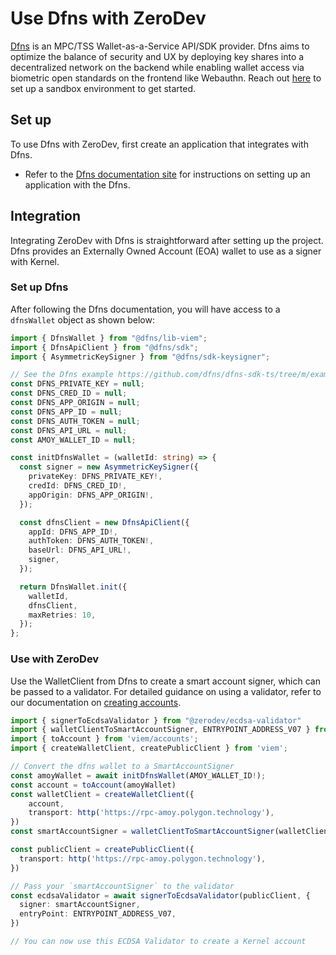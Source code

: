 # Use Dfns with ZeroDev

[Dfns](https://www.dfns.co/) is an MPC/TSS Wallet-as-a-Service API/SDK provider. Dfns aims to optimize the balance of security and UX by deploying key shares into a decentralized network on the backend while enabling wallet access via biometric open standards on the frontend like Webauthn. Reach out [here](https://www.dfns.co/learn-more) to set up a sandbox environment to get started.

## Set up

To use Dfns with ZeroDev, first create an application that integrates with Dfns.

- Refer to the [Dfns documentation site](https://docs.dfns.co/d/) for instructions on setting up an application with the Dfns.

## Integration
Integrating ZeroDev with Dfns is straightforward after setting up the project. Dfns provides an Externally Owned Account (EOA) wallet to use as a signer with Kernel.

### Set up Dfns
After following the Dfns documentation, you will have access to a `dfnsWallet` object as shown below:

```typescript
import { DfnsWallet } from "@dfns/lib-viem";
import { DfnsApiClient } from "@dfns/sdk";
import { AsymmetricKeySigner } from "@dfns/sdk-keysigner";

// See the Dfns example https://github.com/dfns/dfns-sdk-ts/tree/m/examples/libs/viem/alchemy-aa-gasless for details on populating the environment variables.
const DFNS_PRIVATE_KEY = null;
const DFNS_CRED_ID = null;
const DFNS_APP_ORIGIN = null;
const DFNS_APP_ID = null;
const DFNS_AUTH_TOKEN = null;
const DFNS_API_URL = null;
const AMOY_WALLET_ID = null;

const initDfnsWallet = (walletId: string) => {
  const signer = new AsymmetricKeySigner({
    privateKey: DFNS_PRIVATE_KEY!,
    credId: DFNS_CRED_ID!,
    appOrigin: DFNS_APP_ORIGIN!,
  });

  const dfnsClient = new DfnsApiClient({
    appId: DFNS_APP_ID!,
    authToken: DFNS_AUTH_TOKEN!,
    baseUrl: DFNS_API_URL!,
    signer,
  });

  return DfnsWallet.init({
    walletId,
    dfnsClient,
    maxRetries: 10,
  });
};
```

### Use with ZeroDev

Use the WalletClient from Dfns to create a smart account signer, which can be passed to a validator. For detailed guidance on using a validator, refer to our documentation on [creating accounts](/sdk/core-api/create-account#api).

```typescript
import { signerToEcdsaValidator } from "@zerodev/ecdsa-validator"
import { walletClientToSmartAccountSigner, ENTRYPOINT_ADDRESS_V07 } from 'permissionless';
import { toAccount } from 'viem/accounts';
import { createWalletClient, createPublicClient } from 'viem';

// Convert the dfns wallet to a SmartAccountSigner
const amoyWallet = await initDfnsWallet(AMOY_WALLET_ID!);
const account = toAccount(amoyWallet)
const walletClient = createWalletClient({
    account,
    transport: http('https://rpc-amoy.polygon.technology'),
})
const smartAccountSigner = walletClientToSmartAccountSigner(walletClient);

const publicClient = createPublicClient({
  transport: http('https://rpc-amoy.polygon.technology'),
})

// Pass your `smartAccountSigner` to the validator
const ecdsaValidator = await signerToEcdsaValidator(publicClient, {
  signer: smartAccountSigner,
  entryPoint: ENTRYPOINT_ADDRESS_V07,
})

// You can now use this ECDSA Validator to create a Kernel account
```
